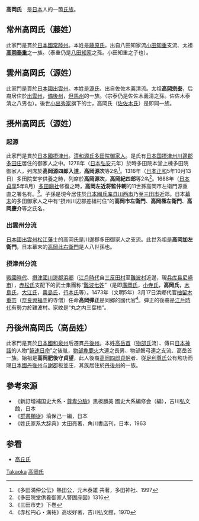 '''高岡氏'''　是[[日本|日本]]人的一箇[[氏族|氏族]]。


== 常州高岡氏（藤姓） ==
此家門是貫於[[日本國|日本國]][[常陸國|常陸州]]。本姓是[[藤原氏|藤原氏]]。出自八田知家流[[小田知重|小田知重]]支流、太祖'''[[高岡泰重|高岡泰重]]'''之一族。（泰重仍是[[八田知家|八田知家]]之孫。小田知重之子也）。



== 雲州高岡氏（源姓） ==
此家門是貫於[[日本國|日本國]][[出雲國|出雲州]]。本姓是[[源氏|源氏]]、出自佐佐木義清流。太祖'''[[高岡宗泰|高岡宗泰]]'''，后裔居住於[[出雲国|出雲州]]，[[備後國|備後州]]，[[但馬國|但馬州]]的一族。（宗泰仍是佐佐木義清之孫。佐佐木泰清之八男也）。後世[[小出秀家|小出秀家]]旗下的士，高岡氏（[[佐佐木氏|佐佐木氏]]）是即同一族。



== 摂州高岡氏（源姓） ==
=== 起源 ===
此家門是貫於[[日本國|日本國]][[摂津國|摂津州]]。[[清和源氏|清和源氏]][[多田院御家人|多田院御家人]]。是氏有[[日本国|日本国]][[摂津國|摂津州]][[川邊郡|川邊郡]][[多田庄|多田庄]]居住的御家人之中。1278年（[[日本|日本]][[弘安|弘安]]元年）於時多田院本堂上棟多田院御家人，列席於'''高岡源四郎入道'''，'''高岡源次'''等2名<ref>《多田満仲公伝》熱田公，元木泰雄 共著，多田神社、1997</ref>。1316年（[[日本|日本]][[正和_(日本)|正和]]5年10月13日）多田院堂宇供養之時，列席於'''高岡源次'''，'''高岡紀四郎'''等2名<ref>《多田院堂供養御家人警固座図》1316</ref>。1688年（[[日本|日本]][[貞享|貞享]]5年8月）[[多田神社|多田廟社]]修復之時，'''高岡左近将監仲朝'''的11世孫高岡市左衛門源重直之署名有。<ref>《三田市史》下巻</ref>。子孫是現今居住於[[日本國|日本國]][[兵库县|兵库县]][[川西市|川西市]]乃至[[三田市|三田市]]近郊。日本[[幕末|幕末]]的多田御家人之中有“摂州川辺郡差組村住”的'''高岡市左衛門'''、'''高岡権左衛門'''、'''高岡慶介'''等之氏名。

=== 出雲州分流 ===
[[日本國|日本國]][[出雲國|出雲州]][[松江藩|松江藩]]士的高岡氏是川邊郡多田御家人之支流。此世系祖是'''高岡加左衛門'''，日本幕末的[[高岡此右衛門|高岡此右衛門]]是人八世孫也。

=== 摂津州分流 ===
[[戦國時代|戦國時代]]、[[摂津國|摂津國]][[川邊郡|川邊郡]][[浜郷|浜郷]]（[[江戶時代|江戶時代]]自[[三反田村|三反田村]]至[[難波村|難波村]]近邊，現[[兵库县|兵库县]][[尼崎市|尼崎市]]），[[赤松氏|赤松氏]]支配下的武士集團称“[[難波七姓|難波七姓]]”（是即[[廣岡氏|廣岡氏]]，[[小寺氏|小寺氏]]，'''高岡氏'''，[[木島氏|木島氏]]，[[大江氏|大江氏]]，[[奥島氏|奥島氏]]，[[行本氏|行本氏]]等）。1473年（文明5年）3月17日浜郷代官[[柚留木重芸|柚留木重芸]]（[[奈良县|奈良]][[興福寺|興福寺]]的寺僧）任命'''高岡弾正'''是同郷的國代官<ref>《赤松円心・満祐》高坂好著，吉川弘文館，1970</ref>。弾正的後裔是[[江戶時代|江戶時代]]有勢力於難波村。家紋是“丸之内三葉柏”。



== 丹後州高岡氏（高岳姓） ==
此家門是貫於[[日本國|日本國]][[和泉國|和泉州]]后遷貫[[丹後國|丹後州]]。本姓[[高岳首|高岳首]]（[[物部氏|物部氏]]流）、傳曰[[日本神話|日本神話]]的人物“[[饒速日命|饒速日命]]”之後胤，[[物部麁鹿火|物部麁鹿火]]大連之長男、物部磐弓連之支流、高岳首一族。始祖是'''高岡肥後守貞望'''，此人後裔[[高岡四郎貞躬|高岡四郎貞躬]]者、従[[足利尊氏|足利尊氏]]公有勲功而賜[[日本國|日本國]][[丹後國|丹後州]][[与謝郡|与謝郡]]板並庄，其族居住於[[丹後國|丹後州]]的一族。

== 參考來源 ==
{{reflist}}
*《新訂増補国史大系・[[尊卑分脉|尊卑分脉]]》黒板勝美 國史大系編修会（編），吉川弘文館，日本
*《[[群書類従|群書類従]]》塙保己一編，日本
*《姓氏家系大辞典》太田亮著，角川書店刊，日本，1963

== 参看 ==
*[[高丘氏|高丘氏]]

[[Category:日本氏族|Takaoka]]
[[Category:高岡氏|]]
